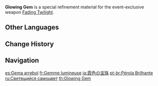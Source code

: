 {{Item Infobox
|id           = 200110
|image        = Item Glowing Gem.png
|type         = Refinement Materials
|invCategory  = Character Development Items
|quality      = 4
|effect       = Specialized refinement material for [[Fading Twilight]].
|description  = [[Cor Lapis]] delicately refined by ancient arts practiced by the early inhabitants of [[The Chasm]]. It glimmers slightly with a light that resembles either the radiance of dawn or the dying twilight. Appearing in caverns where none may see either form of light, it must have brought some small comfort to those who fought against the dark enemy.
|source1      = [[Perilous Trail (Event)|Perilous Trail]] Event
|weapon       = Fading Twilight
}}
'''Glowing Gem''' is a special refinement material for the event-exclusive weapon [[Fading Twilight]].

==Other Languages==
{{Other Languages
|en      = Glowing Gem
|zhs     = 霞色宝珠
|zhs_rm  = Xiá Sè Bǎozhū
|zht     = 霞色寶珠
|zht_rm  = Xiá Sè Bǎozhū
|zh_tl   = Twilight-Colored Gem
|ja      = 霞色の宝珠
|ja_rm   = Kasumi-iro no Houju
|ja_tl   = Twilight-Colored Gem
|ja_note = In other contexts, {{ja|霞色|rm=kasumi-iro}} would refer to a shade of faint purplish gray, but {{ja|霞|rm=kasumi}} is being used in the sense of "foreglow" or "afterglow" and not "mist" or "haze."
|ko      = 노을빛 보주
|ko_rm   = Noeulbit Boju
|ko_tl   = Sunset-color {{w|Cintamani}}
|es      = Gema arrebol
|es_tl   = Gem Afterglow
|fr      = Gemme lumineuse
|fr_tl   = Luminous Gem
|ru      = Светящийся самоцвет
|ru_tl   = Glowing Gem
|th      = Glowing Gem
|vi      = Bảo Châu Hoàng Hôn
|vi_tl   = 
|de      = Perle der Dämmerung
|de_tl   = Pearl of Twilight
|id      = Glowing Gem
|pt      = Pérola Brilhante
|pt_tl   = Shining Pearl
|tr      = Parlayan Mücevher
|tr_tl   = Shining Gem
|it      = Gemma splendente
|it_tl   = 
}}

==Change History==
{{Change History|2.7}}

==Navigation==
{{Development Item Navbox|type=Weapon Materials}}

[[es:Gema arrebol]]
[[fr:Gemme lumineuse]]
[[ja:霞色の宝珠]]
[[pt-br:Pérola Brilhante]]
[[ru:Светящийся самоцвет]]
[[th:Glowing Gem]]